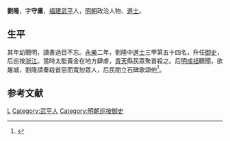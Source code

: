 {{Otheruses|other=名为劉隆的其他人物|劉隆}}

'''劉隆'''，字'''守庸'''，[[福建|福建]][[武平|武平]]人，[[明朝|明朝]]政治人物、[[進士|進士]]。

== 生平 ==
其年幼聰明，讀書過目不忘。[[永樂|永樂]]二年，劉隆中[[進士|進士]]三甲第五十四名，升任[[御史|御史]]，后巡按[[浙江|浙江]]。當時太監黃金{{who}}在地方肆虐，[[青天|青天]]縣民眾聚首殺之。后[[明成祖|明成祖]]聽聞，欲屠城，劉隆請奏殺首惡而寬恕眾人，后民間立石碑歌頌他<ref>{{cite book | language = zh-hans | author = 潘荣胜 | coauthors =  | title = 《明清进士录》 | url =  | date = 2006年 | location =  | publisher = [[中华书局|中华书局]] | id =  | isbn = 9787101043501 | pages = 21页 }}</ref>。

==参考文献==
{{reflist}}

{{永樂二年甲申科殿試金榜}}

{{Authority control}}

{{DEFAULTSORT:Liu劉}}
[[Category:劉姓|L]]
[[Category:武平人|Category:武平人]]
[[Category:明朝巡按御史|Category:明朝巡按御史]]


{{明朝人物小作品}}